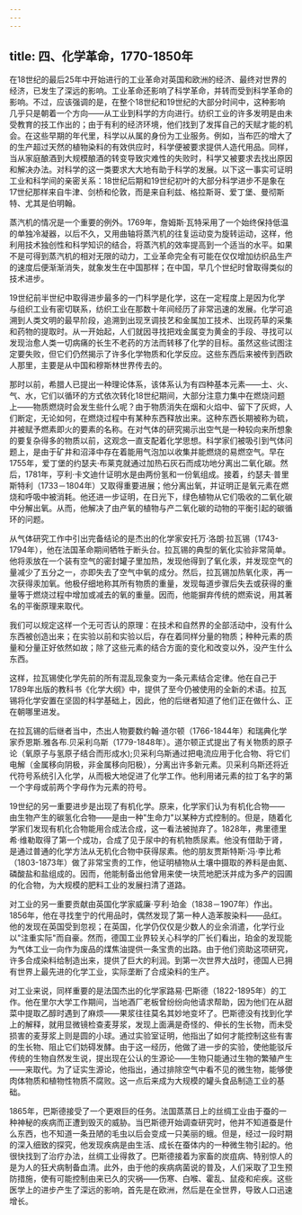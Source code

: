 ```yaml
---
---
---
```

title: 四、化学革命，1770-1850年
---



在18世纪的最后25年中开始进行的工业革命对英国和欧洲的经济、最终对世界的经济，已发生了深远的影响。工业革命还影响了科学革命，并转而受到科学革命的影响。不过，应该强调的是，在整个18世纪和19世纪的大部分时间中，这种影响几乎只是朝着一个方向——从工业到科学的方向进行。纺织工业的许多发明是由未受教育的技工作出的；由于有利的经济环境，他们找到了发挥自己的天赋才能的机会。在这些早期的年代里，科学以从属的身份为工业服务。例如，当布匹的增大了的生产超过天然的植物染料的有效供应时，科学便被要求提供人造代用品。同样，当从家庭酿酒到大规模酿酒的转变导致灾难性的失败时，科学又被要求去找出原因和解决办法。对科学的这一类要求大大地有助于科学的发展。以下这一事实可证明工业和科学间的亲密关系：18世纪后期和19世纪初叶的大部分科学进步不是象在17世纪那样来自牛津、剑桥和伦敦，而是来自利兹、格拉斯哥、爱丁堡、曼彻斯特、尤其是伯明翰。

蒸汽机的情况是一个重要的例外。1769年，詹姆斯·瓦特采用了一个始终保持低温的单独冷凝器，以后不久，又用曲轴将蒸汽机的往复运动变为旋转运动，这样，他利用技术独创性和科学知识的结合，将蒸汽机的效率提高到一个适当的水平。如果不是可得到蒸汽机的相对无限的动力，工业革命完全有可能在仅仅增加纺织品生产的速度后便渐渐消失，就象发生在中国那样；在中国，早几个世纪时曾取得类似的技术进步。

19世纪前半世纪中取得进步最多的一门科学是化学，这在一定程度上是因为化学与组织工业有密切联系，纺织工业在那数十年间经历了非常迅速的发展。化学可追溯到人类文明的最早阶段，追溯到出现烹调技艺和金属加工技术、出现药草的采集和药物的提取时。从一开始起，人们就因寻找把戏金属变为黄金的手段、寻找可以发现治愈人类一切病痛的长生不老药的方法而转移了化学的目标。虽然这些试图注定要失败，但它们仍然揭示了许多化学物质和化学反应。这些东西后来被传到西欧人那里，主要是从中国和穆斯林世界传去的。

那时以前，希腊人已提出一种理论体系，该体系认为有四种基本元素——土、火、气、水，它们以循环的方式依次转化18世纪期间，大部分注意力集中在燃烧问题上——物质燃烧时会发生些什么呢？由于物质消失在烟和火焰中、留下了灰烬，人们断定，无论如何，在燃烧过程中有某种东西释放出来。这种东西长期被称为硫，并被赋予燃素即火的要素的名称。在对气体的研究揭示出空气是一种较向来所想象的要复杂得多的物质以前，这观念一直支配着化学思想。科学家们被吸引到气体问题上，是由于矿井和沼泽中存在着能用气泡加以收集并能燃烧的易燃空气。早在1755年，爱丁堡的约瑟夫·布莱克就通过加热石灰石而成功地分离出二氧化碳。然后，1781年，亨利·卡文迪什证明水是由两份氢和一份氧组成。接着，约瑟夫·普里斯特利（1733－1804年）又取得重要进展；他分离出氧，并证明正是氧元素在燃烧和呼吸中被消耗。他还进一步证明，在日光下，绿色植物从它们吸收的二氧化碳中分解出氧。从而，他解决了由产氧的植物与产二氧化碳的动物的平衡引起的碳循环的问题。

从气体研究工作中引出完备结论的是杰出的化学家安托万·洛朗·拉瓦锡（1743-1794年），他在法国革命期间牺牲于断头台。拉瓦锡的典型的氧化实验非常简单。他将汞放在一个装有空气的密封罐子里加热，发现他得到了氧化汞，并发现空气的量减少了五分之一，亦即失去了空气中氧的成分。然后，拉瓦锡加热氧化汞，再一次获得汞加氧。他极仔细地称其所有物质的重量，发现每道步骤后失去或获得的重量等于燃烧过程中增加或减去的氧的重量。因而，他能摒弃传统的燃索说，用其著名的平衡原理来取代。

我们可以规定这样一个无可否认的原理：在技术和自然界的全部活动中，没有什么东西被创造出来；在实验以前和实验以后，存在着同样分量的物质；种种元素的质量和分量正好依然如故；除了这些元素的结合方面的变化和改变以外，没产生什么东西。

这样，拉瓦锡使化学先前的所有混乱现象变为一条元素结合定律。他在自己于1789年出版的教科书《化学大纲》中，提供了至今仍被使用的全新的术语。拉瓦锡将化学安置在坚固的科学基础上，因此，他的后继者知道了他们正在做什么、正在朝哪里进发。

在拉瓦锡的后继者当中，杰出人物要数约翰·道尔顿（1766-1844年）和瑞典化学家乔恩斯.雅各布.贝采利乌斯（1779-1848年）。道尔顿正式提出了有关物质的原子论（氧原子与氢原子结合而形成水);贝采利乌斯通过把电流应用于化合物、将它们电解（金属移向阴极，非金属移向阳极），分离出许多新元素。贝采利乌斯还将近代符号系统引入化学，从而极大地促进了化学工作。他利用诸元素的拉丁名字的第一个字母或前两个字母作为元素的符号。

19世纪的另一重要进步是出现了有机化学。原来，化学家们认为有机化合物——由生物产生的碳氢化合物——是由一种"生命力"以某种方式控制的。但是，随着化学家们发现有机化合物能用合成法合成，这一看法被抛弃了。1828年，弗里德里希·维勒取得了第一个成功，合成了见于尿中的有机物质尿素。他没有借助于肾，是通过普通的化学方法从无机化合物中获得尿素。他的朋友贾斯特斯·冯·李比希（1803-1873年）做了非常宝贵的工作，他证明植物从土壤中摄取的养料是由氮、磷酸盐和盐组成的。因而，他能制备出他曾用来使一块荒地肥沃并成为多产的园圃的化合物，为大规模的肥料工业的发展扫清了道路。

对工业的另一重要贡献由英国化学家威廉·亨利·珀金（1838－1907年）作出。1856年，他在寻找奎宁的代用品时，偶然发现了第一种人造苯胺染料——品红。他的发现在英国受到忽视；在英国，化学仍仅仅是少数人的业余消遣，化学行业以"注重实际"而自豪。然而，德国工业界较关心科学的厂长们看出，珀金的发现能为气体工业一向作为废品的煤焦油提供一条宝贵的出路。由于他们资助这项研究，许多合成染料给制造出来，提供了巨大的利润。到第一次世界大战时，德国人已拥有世界上最先进的化学工业，实际垄断了合成染料的生产。

对工业来说，同样重要的是法国杰出的化学家路易·巴斯德（1822-1895年）的工作。他在里尔大学工作期间，当地酒厂老板曾纷纷向他请求帮助，因为他们在从甜菜中提取乙醇时遇到了麻烦——果浆往往莫名其妙地变坏了。巴斯德没有找到化学上的解释，就用显微镜检查麦芽浆，发现上面满是奇怪的、伸长的生长物，而未受损害的麦芽浆上则是圆的小球。通过实验室证明，他指出了如何才能控制这些有害的生长物、阻止它们妨碍发酵。由于这一经历，他做了进一步的实验，使他能驳斥传统的生物自然发生说，提出现在公认的生源论——生物只能通过生物的繁殖产生——来取代。为了证实生源论，他指出，通过排除空气中看不见的微生物，能够使肉体物质和植物性物质不腐败。这一点后来成为大规模的罐头食品制造工业的基础。

1865年，巴斯德接受了一个更艰巨的任务。法国蒸蒸日上的丝绸工业由于蚕的一种神秘的疾病而正遭到毁灭的威胁。当巴斯德开始调查研究时，他并不知道蚕是什么东西，也不知道一条丑陋的毛虫以后会变成一只美丽的蛾。但是，经过一段时期的深入细致的探究，他发现疾病是由生活、成长在蚕体内的一种微生物引起的。他很快找到了治疗办法，丝绸工业得救了。巴斯德接着为家畜的炭疽病、特别惊人的是为人的狂犬病制备血清。此外，由于他的疾病病菌说的普及，人们采取了卫生预防措施，使有可能控制由来已久的灾祸——伤寒、白喉、霍乱、鼠疫和疟疾。这些医学上的进步产生了深远的影响，首先是在欧洲，然后是在全世界，导致人口迅速增长。